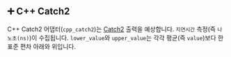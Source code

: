 ## ➕ C++ Catch2

C++ Catch2 어댑터(`cpp_catch2`)는 [Catch2](https://github.com/catchorg/Catch2) 출력을 예상합니다.
`지연시간` 측정(즉 `나노초(ns)`)이 수집됩니다.
`lower_value`와 `upper_value`는 각각 평균(즉 `value`)보다 한 표준 편차 아래와 위입니다.